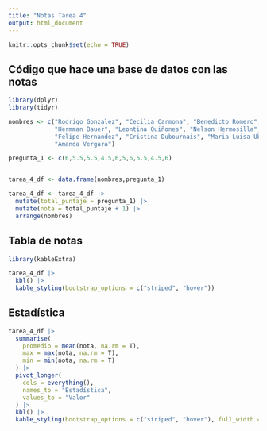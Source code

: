 ---
title: "Notas Tarea 4"
output: html_document
---

```{r setup, include=FALSE}
knitr::opts_chunk$set(echo = TRUE)

```

## Código que hace una base de datos con las notas


```{r message=FALSE}

library(dplyr)
library(tidyr)

nombres <- c("Rodrigo Gonzalez", "Cecilia Carmona", "Benedicto Romero",
             "Hermman Bauer", "Leontina Quiñones", "Nelson Hermosilla",
             "Felipe Hernandez", "Cristina Dubournais", "Maria Luisa Ubeda", 
             "Amanda Vergara")

pregunta_1 <- c(6,5.5,5.5,4.5,6,5,6,5.5,4.5,6)


tarea_4_df <- data.frame(nombres,pregunta_1)

tarea_4_df <- tarea_4_df |>
  mutate(total_puntaje = pregunta_1) |>
  mutate(nota = total_puntaje + 1) |>
  arrange(nombres)


```

## Tabla de notas

```{r message=FALSE, warning=FALSE}
library(kableExtra)

tarea_4_df |>
  kbl() |>
  kable_styling(bootstrap_options = c("striped", "hover"))
```

## Estadística

```{r message=FALSE, warning=FALSE}
tarea_4_df |>
  summarise(
    promedio = mean(nota, na.rm = T),
    max = max(nota, na.rm = T),
    min = min(nota, na.rm = T)
  ) |>
  pivot_longer(
    cols = everything(),
    names_to = "Estadística",
    values_to = "Valor"
  ) |>
  kbl() |>
  kable_styling(bootstrap_options = c("striped", "hover"), full_width = F)
```

